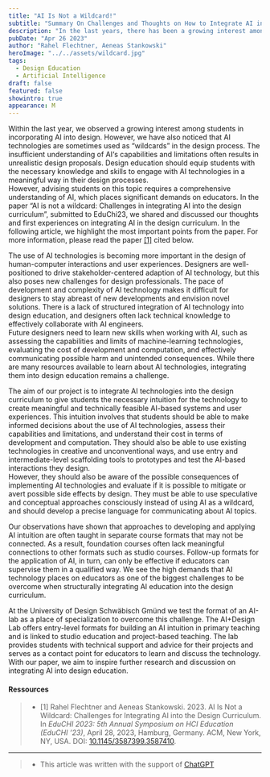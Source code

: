 ```yaml
---
title: "AI Is Not a Wildcard!"
subtitle: "Summary On Challenges and Thoughts on How to Integrate AI into the Design Curriculum"
description: "In the last years, there has been a growing interest among design students in incorporating AI into their work. However, insufficient understanding of AI's capabilities and limitations often leads to unrealistic design proposals. To address this, design education needs to equip students with the necessary knowledge and skills to engage with AI technologies in a meaningful way. In this article we summarize our thoughts and experiences on integrating AI into the design curriculum."
pubDate: "Apr 26 2023"
author: "Rahel Flechtner, Aeneas Stankowski"
heroImage: "../../assets/wildcard.jpg"
tags:
  - Design Education
  - Artificial Intelligence
draft: false
featured: false
showintro: true
appearance: M
---
```


Within the last year, we observed a growing interest among students in incorporating AI into design. However, we have also noticed that AI technologies are sometimes used as “wildcards” in the design process. The insufficient understanding of AI‘s capabilities and limitations often results in unrealistic design proposals. Design education should equip students with the necessary knowledge and skills to engage with AI technologies in a meaningful way in their design processes.  
However, advising students on this topic requires a comprehensive understanding of AI, which places significant demands on educators. In the paper “AI is not a wildcard: Challenges in integrating AI into the design curriculum”, submitted to EduChi23, we shared and discussed our thoughts and first experiences on integrating AI in the design curriculum. In the following article, we highlight the most important points from the paper. For more information, please read the paper [\[1\]](#ressources) cited below.

The use of AI technologies is becoming more important in the design of human-computer interactions and user experiences. Designers are well-positioned to drive stakeholder-centered adaption of AI technology, but this also poses new challenges for design professionals. The pace of development and complexity of AI technology makes it difficult for designers to stay abreast of new developments and envision novel solutions. There is a lack of structured integration of AI technology into design education, and designers often lack technical knowledge to effectively collaborate with AI engineers.  
Future designers need to learn new skills when working with AI, such as assessing the capabilities and limits of machine-learning technologies, evaluating the cost of development and computation, and effectively communicating possible harm and unintended consequences. While there are many resources available to learn about AI technologies, integrating them into design education remains a challenge.

The aim of our project is to integrate AI technologies into the design curriculum to give students the necessary intuition for the technology to create meaningful and technically feasible AI-based systems and user experiences. This intuition involves that students should be able to make informed decisions about the use of AI technologies, assess their capabilities and limitations, and understand their cost in terms of development and computation. They should also be able to use existing technologies in creative and unconventional ways, and use entry and intermediate-level scaffolding tools to prototypes and test the AI-based interactions they design.  
However, they should also be aware of the possible consequences of implementing AI technologies and evaluate if it is possible to mitigate or avert possible side effects by design. They must be able to use speculative and conceptual approaches consciously instead of using AI as a wildcard, and should develop a precise language for communicating about AI topics.

Our observations have shown that approaches to developing and applying AI intuition are often taught in separate course formats that may not be connected. As a result, foundation courses often lack meaningful connections to other formats such as studio courses. Follow-up formats for the application of AI, in turn, can only be effective if educators can supervise them in a qualified way. We see the high demands that AI technology places on educators as one of the biggest challenges to be overcome when structurally integrating AI education into the design curriculum.

At the University of Design Schwäbisch Gmünd we test the format of an AI-lab as a place of specialization to overcome this challenge. The AI+Design Lab offers entry-level formats for building an AI intuition in primary teaching and is linked to studio education and project-based teaching. The lab provides students with technical support and advice for their projects and serves as a contact point for educators to learn and discuss the technology. With our paper, we aim to inspire further research and discussion on integrating AI into design education.

#### Ressources

> - [1] Rahel Flechtner and Aeneas Stankowski. 2023. AI Is Not a Wildcard: Challenges for Integrating AI into the Design Curriculum. In _EduCHI 2023: 5th Annual Symposium on HCI Education (EduCHI ’23)_, April 28, 2023, Hamburg, Germany. ACM, New York, NY, USA. DOI: [10.1145/3587399.3587410](https://doi.org/10.1145/3587399.3587410).

---

> - This article was written with the support of [ChatGPT](https://chat.openai.com/)
